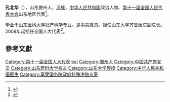 '''孔北华'''（{{bd|1961年||}}），山东滕州人，[[汉族|汉族]]，[[中华人民共和国|中华人民共和国]]政治人物、[[第十一届全国人民代表大会|第十一届全国人民代表大会]]山东地区代表<ref>{{cite web|author=新华网|title=第十一届全国人大代表|url=http://news.xinhuanet.com/ziliao/2008-03/03/content_7708230.htm?node=36628|publisher=新华网|accessdate=2014-01-07|archive-date=2014-01-10|archive-url=https://web.archive.org/web/20140110211415/http://news.xinhuanet.com/ziliao/2008-03/03/content_7708230.htm?node=36628|dead-url=no}}</ref>。

毕业于[[山东医科大学|山东医科大学]]妇产科学专业，是[[中共|中共]]党员。担任山东大学齐鲁医院副院长。2008年起担任全国人大代表<ref>{{cite news|title=全国人大代表信息-孔北华|url=http://210.82.31.1:8084/delegate/viewDelegate.action?dbid=111231|accessdate=2013-04-05|newspaper=全国人大网|archive-url=https://web.archive.org/web/20140424083644/http://www.npc.gov.cn/delegate/viewDelegate.action?dbid=111231|archive-date=2014-04-24|dead-url=yes}}</ref>。

==參考文獻==
{{reflist}}

{{china-bio-stub}}
{{normdaten}}
{{DEFAULTSORT:kong beihua}}
[[Category:第十一届全国人大代表|Category:第十一届全国人大代表]]
[[Category:孔姓|bei]]
[[Category:滕州人|Category:滕州人]]
[[Category:中国共产党党员|Category:中国共产党党员]]
[[Category:山东医科大学校友|Category:山东医科大学校友]]
[[Category:山东大学教授|Category:山东大学教授]]
[[Category:中华人民共和国医生|Category:中华人民共和国医生]]
[[Category:享受国务院政府特殊津贴专家|Category:享受国务院政府特殊津贴专家]]